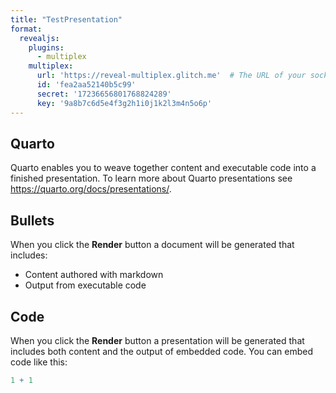 ```yaml
---
title: "TestPresentation"
format: 
  revealjs:
    plugins: 
      - multiplex
    multiplex:
      url: 'https://reveal-multiplex.glitch.me'  # The URL of your socket.io server
      id: 'fea2aa52140b5c99'
      secret: '17236656801768824289'
      key: '9a8b7c6d5e4f3g2h1i0j1k2l3m4n5o6p'
---
```


## Quarto

Quarto enables you to weave together content and executable code into a finished presentation. To learn more about Quarto presentations see <https://quarto.org/docs/presentations/>.

## Bullets

When you click the **Render** button a document will be generated that includes:

-   Content authored with markdown
-   Output from executable code

## Code

When you click the **Render** button a presentation will be generated that includes both content and the output of embedded code. You can embed code like this:

```r
1 + 1
```


